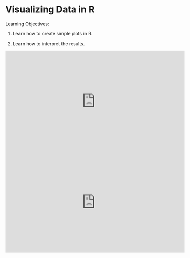 
# Visualizing Data in R

Learning Objectives:

1. Learn how to create simple plots in R.

2. Learn how to interpret the results.


<iframe width="560" height="315" src="https://www.youtube.com/embed/Hj1pgap4UOY&t=19s" frameborder="0" allowfullscreen></iframe>

<iframe width="560" height="315" src="https://www.youtube.com/embed/FEAS3akVxD8" frameborder="0" allowfullscreen></iframe>
